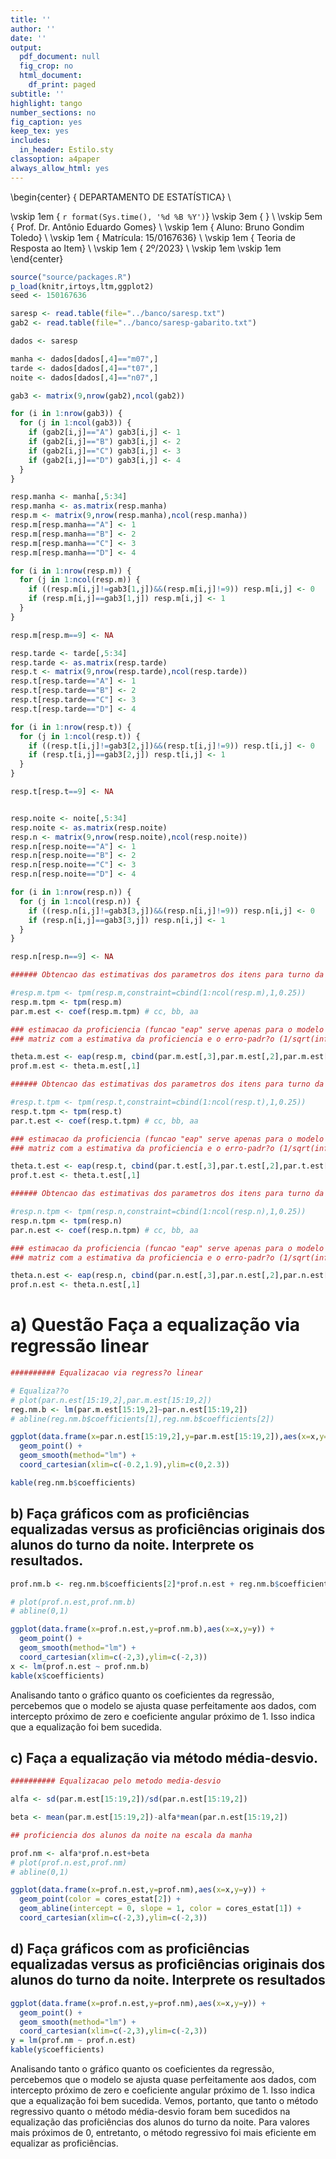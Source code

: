 ```yaml
---
title: ''
author: ''
date: ''
output:
  pdf_document: null
  fig_crop: no
  html_document:
    df_print: paged
subtitle: ''
highlight: tango
number_sections: no
fig_caption: yes
keep_tex: yes
includes:
  in_header: Estilo.sty
classoption: a4paper
always_allow_html: yes
---
```

  
  
\begin{center}
{\Large
  DEPARTAMENTO DE ESTATÍSTICA} \\
\vspace{0.5cm}
\begin{figure}[!t]
\centering
\includegraphics[width=9cm, keepaspectratio]{logo-UnB.eps}
\end{figure}
\vskip 1em
{\large
  `r format(Sys.time(), '%d %B %Y')`}
\vskip 3em
{\LARGE
  \textbf{Lista 4}} \\
\vskip 5em
{\Large
  Prof. Dr. Antônio Eduardo Gomes} \\
\vskip 1em
{\Large
  Aluno: Bruno Gondim Toledo} \\
\vskip 1em
{\Large
  Matrícula: 15/0167636} \\
\vskip 1em
{\Large
  Teoria de Resposta ao Item} \\
\vskip 1em
{\Large
  2º/2023} \\
\vskip 1em
\vskip 1em
\end{center}

\newpage

```r

source("source/packages.R")
p_load(knitr,irtoys,ltm,ggplot2)
seed <- 150167636

saresp <- read.table(file="../banco/saresp.txt")
gab2 <- read.table(file="../banco/saresp-gabarito.txt")

```

```r
dados <- saresp

manha <- dados[dados[,4]=="m07",]
tarde <- dados[dados[,4]=="t07",]
noite <- dados[dados[,4]=="n07",]

gab3 <- matrix(9,nrow(gab2),ncol(gab2))

for (i in 1:nrow(gab3)) {
  for (j in 1:ncol(gab3)) {
    if (gab2[i,j]=="A") gab3[i,j] <- 1
    if (gab2[i,j]=="B") gab3[i,j] <- 2
    if (gab2[i,j]=="C") gab3[i,j] <- 3
    if (gab2[i,j]=="D") gab3[i,j] <- 4
  }
}

resp.manha <- manha[,5:34]
resp.manha <- as.matrix(resp.manha)
resp.m <- matrix(9,nrow(resp.manha),ncol(resp.manha))
resp.m[resp.manha=="A"] <- 1
resp.m[resp.manha=="B"] <- 2
resp.m[resp.manha=="C"] <- 3
resp.m[resp.manha=="D"] <- 4

for (i in 1:nrow(resp.m)) {
  for (j in 1:ncol(resp.m)) {
    if ((resp.m[i,j]!=gab3[1,j])&&(resp.m[i,j]!=9)) resp.m[i,j] <- 0 
    if (resp.m[i,j]==gab3[1,j]) resp.m[i,j] <- 1 
  }
}

resp.m[resp.m==9] <- NA

resp.tarde <- tarde[,5:34]
resp.tarde <- as.matrix(resp.tarde)
resp.t <- matrix(9,nrow(resp.tarde),ncol(resp.tarde))
resp.t[resp.tarde=="A"] <- 1
resp.t[resp.tarde=="B"] <- 2
resp.t[resp.tarde=="C"] <- 3
resp.t[resp.tarde=="D"] <- 4

for (i in 1:nrow(resp.t)) {
  for (j in 1:ncol(resp.t)) {
    if ((resp.t[i,j]!=gab3[2,j])&&(resp.t[i,j]!=9)) resp.t[i,j] <- 0 
    if (resp.t[i,j]==gab3[2,j]) resp.t[i,j] <- 1 
  }
}

resp.t[resp.t==9] <- NA


resp.noite <- noite[,5:34]
resp.noite <- as.matrix(resp.noite)
resp.n <- matrix(9,nrow(resp.noite),ncol(resp.noite))
resp.n[resp.noite=="A"] <- 1
resp.n[resp.noite=="B"] <- 2
resp.n[resp.noite=="C"] <- 3
resp.n[resp.noite=="D"] <- 4

for (i in 1:nrow(resp.n)) {
  for (j in 1:ncol(resp.n)) {
    if ((resp.n[i,j]!=gab3[3,j])&&(resp.n[i,j]!=9)) resp.n[i,j] <- 0 
    if (resp.n[i,j]==gab3[3,j]) resp.n[i,j] <- 1 
  }
}

resp.n[resp.n==9] <- NA
```

```r
###### Obtencao das estimativas dos parametros dos itens para turno da manha via pacote "irtoys"

#resp.m.tpm <- tpm(resp.m,constraint=cbind(1:ncol(resp.m),1,0.25))
resp.m.tpm <- tpm(resp.m)
par.m.est <- coef(resp.m.tpm) # cc, bb, aa

### estimacao da proficiencia (funcao "eap" serve apenas para o modelo 3PL)
### matriz com a estimativa da proficiencia e o erro-padr?o (1/sqrt(informacao(theta.est)))

theta.m.est <- eap(resp.m, cbind(par.m.est[,3],par.m.est[,2],par.m.est[,1]), qu=normal.qu())
prof.m.est <- theta.m.est[,1]

###### Obtencao das estimativas dos parametros dos itens para turno da tarde via pacote "irtoys"

#resp.t.tpm <- tpm(resp.t,constraint=cbind(1:ncol(resp.t),1,0.25))
resp.t.tpm <- tpm(resp.t)
par.t.est <- coef(resp.t.tpm) # cc, bb, aa

### estimacao da proficiencia (funcao "eap" serve apenas para o modelo 3PL)
### matriz com a estimativa da proficiencia e o erro-padr?o (1/sqrt(informacao(theta.est)))

theta.t.est <- eap(resp.t, cbind(par.t.est[,3],par.t.est[,2],par.t.est[,1]), qu=normal.qu())
prof.t.est <- theta.t.est[,1]

###### Obtencao das estimativas dos parametros dos itens para turno da noite via pacote "irtoys"

#resp.n.tpm <- tpm(resp.n,constraint=cbind(1:ncol(resp.n),1,0.25))
resp.n.tpm <- tpm(resp.n)
par.n.est <- coef(resp.n.tpm) # cc, bb, aa

### estimacao da proficiencia (funcao "eap" serve apenas para o modelo 3PL)
### matriz com a estimativa da proficiencia e o erro-padr?o (1/sqrt(informacao(theta.est)))

theta.n.est <- eap(resp.n, cbind(par.n.est[,3],par.n.est[,2],par.n.est[,1]), qu=normal.qu())
prof.n.est <- theta.n.est[,1]
```

# a) Questão Faça a equalização via regressão linear

```r
########## Equalizacao via regress?o linear

# Equaliza??o 
# plot(par.n.est[15:19,2],par.m.est[15:19,2])
reg.nm.b <- lm(par.m.est[15:19,2]~par.n.est[15:19,2])
# abline(reg.nm.b$coefficients[1],reg.nm.b$coefficients[2])

ggplot(data.frame(x=par.n.est[15:19,2],y=par.m.est[15:19,2]),aes(x=x,y=y)) +
  geom_point() +
  geom_smooth(method="lm") +
  coord_cartesian(xlim=c(-0.2,1.9),ylim=c(0,2.3))

kable(reg.nm.b$coefficients)
```

\newpage

## b) Faça gráficos com as proficiências equalizadas versus as proficiências originais dos alunos do turno da noite. Interprete os resultados.

```r

prof.nm.b <- reg.nm.b$coefficients[2]*prof.n.est + reg.nm.b$coefficients[1]

# plot(prof.n.est,prof.nm.b)
# abline(0,1)

ggplot(data.frame(x=prof.n.est,y=prof.nm.b),aes(x=x,y=y)) +
  geom_point() +
  geom_smooth(method="lm") +
  coord_cartesian(xlim=c(-2,3),ylim=c(-2,3))
x <- lm(prof.n.est ~ prof.nm.b)
kable(x$coefficients)

```
Analisando tanto o gráfico quanto os coeficientes da regressão, percebemos que o modelo se ajusta quase perfeitamente aos dados, com intercepto próximo de zero e coeficiente angular próximo de 1. Isso indica que a equalização foi bem sucedida.

\newpage

## c) Faça a equalização via método média-desvio.

```r
########## Equalizacao pelo metodo media-desvio

alfa <- sd(par.m.est[15:19,2])/sd(par.n.est[15:19,2])

beta <- mean(par.m.est[15:19,2])-alfa*mean(par.n.est[15:19,2])

## proficiencia dos alunos da noite na escala da manha

prof.nm <- alfa*prof.n.est+beta
# plot(prof.n.est,prof.nm)
# abline(0,1)

ggplot(data.frame(x=prof.n.est,y=prof.nm),aes(x=x,y=y)) +
  geom_point(color = cores_estat[2]) +
  geom_abline(intercept = 0, slope = 1, color = cores_estat[1]) +
  coord_cartesian(xlim=c(-2,3),ylim=c(-2,3))

```  

\newpage

## d) Faça gráficos com as proficiências equalizadas versus as proficiências originais dos alunos do turno da noite. Interprete os resultados

```r

ggplot(data.frame(x=prof.n.est,y=prof.nm),aes(x=x,y=y)) +
  geom_point() +
  geom_smooth(method="lm") +
  coord_cartesian(xlim=c(-2,3),ylim=c(-2,3))
y = lm(prof.nm ~ prof.n.est)
kable(y$coefficients)

```

Analisando tanto o gráfico quanto os coeficientes da regressão, percebemos que o modelo se ajusta quase perfeitamente aos dados, com intercepto próximo de zero e coeficiente angular próximo de 1. Isso indica que a equalização foi bem sucedida. Vemos, portanto, que tanto o método regressivo quanto o método média-desvio foram bem sucedidos na equalização das proficiências dos alunos do turno da noite. Para valores mais próximos de 0, entretanto, o método regressivo foi mais eficiente em equalizar as proficiências.